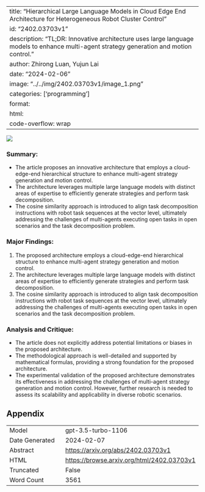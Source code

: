 
---
title: "Hierarchical Large Language Models in Cloud Edge End Architecture for Heterogeneous Robot Cluster Control"
id: "2402.03703v1"
description: "TL;DR: Innovative architecture uses large language models to enhance multi-agent strategy generation and motion control."
author: Zhirong Luan, Yujun Lai
date: "2024-02-06"
image: "../../img/2402.03703v1/image_1.png"
categories: ['programming']
format:
  html:
    code-overflow: wrap
---

![](../../img/2402.03703v1/image_1.png)

### **Summary:**
- The article proposes an innovative architecture that employs a cloud-edge-end hierarchical structure to enhance multi-agent strategy generation and motion control.
- The architecture leverages multiple large language models with distinct areas of expertise to efficiently generate strategies and perform task decomposition.
- The cosine similarity approach is introduced to align task decomposition instructions with robot task sequences at the vector level, ultimately addressing the challenges of multi-agents executing open tasks in open scenarios and the task decomposition problem.

### Major Findings:
1. The proposed architecture employs a cloud-edge-end hierarchical structure to enhance multi-agent strategy generation and motion control.
2. The architecture leverages multiple large language models with distinct areas of expertise to efficiently generate strategies and perform task decomposition.
3. The cosine similarity approach is introduced to align task decomposition instructions with robot task sequences at the vector level, ultimately addressing the challenges of multi-agents executing open tasks in open scenarios and the task decomposition problem.

### Analysis and Critique:
- The article does not explicitly address potential limitations or biases in the proposed architecture.
- The methodological approach is well-detailed and supported by mathematical formulas, providing a strong foundation for the proposed architecture.
- The experimental validation of the proposed architecture demonstrates its effectiveness in addressing the challenges of multi-agent strategy generation and motion control. However, further research is needed to assess its scalability and applicability in diverse robotic scenarios.

## Appendix

|          |          |
|----------|----------|
| Model     | gpt-3.5-turbo-1106       |
| Date Generated     | 2024-02-07       |
| Abstract | [https://arxiv.org/abs/2402.03703v1](https://arxiv.org/abs/2402.03703v1)        |
| HTML     | [https://browse.arxiv.org/html/2402.03703v1](https://browse.arxiv.org/html/2402.03703v1)       |
| Truncated       | False       |
| Word Count       | 3561       |
